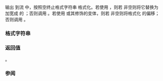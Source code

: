 {{cpp/chrono/title|to_stream {{small|(std::chrono::local_time)}}}}
{{cpp/chrono/local_t/navbar}}
{{dcl begin}}
{{dcl|since=c++20|1=
template &lt;class CharT, class Traits, class Duration&gt;
std::basic_ostream&lt;CharT, Traits&gt;&amp;
to_stream(std::basic_ostream&lt;CharT, Traits&gt;&amp; os, const CharT* fmt,
          const std::chrono::local_time&lt;Duration&gt;&amp; tp,
          const std::string* abbrev = nullptr,
          const std::chrono::seconds* offset_sec = nullptr);
}}
{{dcl end}}

输出 {{tt|tp}} 到流 {{tt|os}} 中，按照空终止格式字符串 {{tt|fmt}} 格式化。若使用 {{tt|%Z}} ，则若 {{tt|abbrev}} 非空则将它替换为加宽成 {{tt|CharT}} 的 {{tt|*abbrev}} ；否则调用 {{c|os.setstate(std::ios_base::failbit)}} 。若使用 {{tt|%z}} 或其修饰的变体，则若 {{tt|offset_sec}} 非空则将格式化 {{tt|*offset_sec}} 的偏移；否则调用 {{c|os.setstate(std::ios_base::failbit)}} 。

=== 格式字符串 ===
{{cpp/chrono/to_stream format}}

=== 返回值 ===
{{tt|os}} 。

=== 参阅 ===
{{dsc begin}}
{{dsc inc| cpp/chrono/dsc format}}
{{dsc end}}

{{langlinks|en|ja}}
